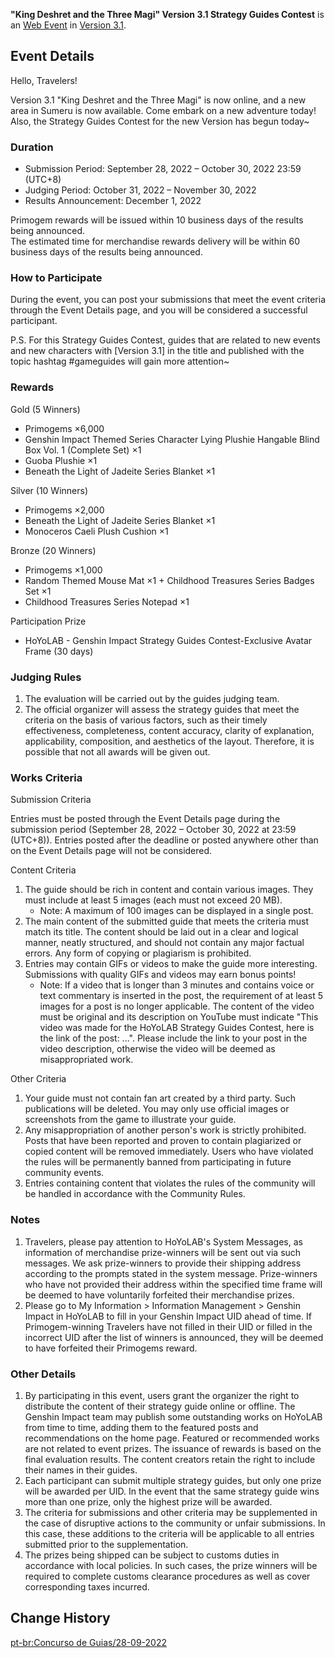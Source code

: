 {{Event
|name              = "King Deshret and the Three Magi" Version 3.1 Strategy Guides Contest
|image             = "King Deshret and the Three Magi" Version 3.1 Strategy Guides Contest.jpg
|type              = Web
|type2             = Submission
|time_known        = yes
|time_start        = 2022-09-28 06:00
|time_start_offset = GMT+8
|time_end          = 2022-10-30 16:59
|time_end_offset   = GMT+8
|link              = https://www.hoyolab.com/contribution/190
}}
'''"King Deshret and the Three Magi" Version 3.1 Strategy Guides Contest''' is an [[Web Event]] in [[Version 3.1]].

==Event Details==
Hello, Travelers!

Version 3.1 "King Deshret and the Three Magi" is now online, and a new area in Sumeru is now available. Come embark on a new adventure today! Also, the Strategy Guides Contest for the new Version has begun today~

===Duration===
* Submission Period: September 28, 2022 – October 30, 2022 23:59 (UTC+8)
* Judging Period: October 31, 2022 – November 30, 2022
* Results Announcement: December 1, 2022
Primogem rewards will be issued within 10 business days of the results being announced.<br />
The estimated time for merchandise rewards delivery will be within 60 business days of the results being announced.

===How to Participate===
During the event, you can post your submissions that meet the event criteria through the Event Details page, and you will be considered a successful participant.

P.S. For this Strategy Guides Contest, guides that are related to new events and new characters with [Version 3.1] in the title and published with the topic hashtag #gameguides will gain more attention~

===Rewards===
;Gold (5 Winners)
* Primogems ×6,000
* Genshin Impact Themed Series Character Lying Plushie Hangable Blind Box Vol. 1 (Complete Set) ×1
* Guoba Plushie ×1
* Beneath the Light of Jadeite Series Blanket ×1
;Silver (10 Winners)
* Primogems ×2,000
* Beneath the Light of Jadeite Series Blanket ×1
* Monoceros Caeli Plush Cushion ×1
;Bronze (20 Winners)
* Primogems ×1,000
* Random Themed Mouse Mat ×1 + Childhood Treasures Series Badges Set ×1
* Childhood Treasures Series Notepad ×1
;Participation Prize
* HoYoLAB - Genshin Impact Strategy Guides Contest-Exclusive Avatar Frame (30 days)

===Judging Rules===
# The evaluation will be carried out by the guides judging team.
# The official organizer will assess the strategy guides that meet the criteria on the basis of various factors, such as their timely effectiveness, completeness, content accuracy, clarity of explanation, applicability, composition, and aesthetics of the layout. Therefore, it is possible that not all awards will be given out.

===Works Criteria===
;Submission Criteria
Entries must be posted through the Event Details page during the submission period (September 28, 2022 – October 30, 2022 at 23:59 (UTC+8)). Entries posted after the deadline or posted anywhere other than on the Event Details page will not be considered.

;Content Criteria
# The guide should be rich in content and contain various images. They must include at least 5 images (each must not exceed 20 MB).
#* Note: A maximum of 100 images can be displayed in a single post.
# The main content of the submitted guide that meets the criteria must match its title. The content should be laid out in a clear and logical manner, neatly structured, and should not contain any major factual errors. Any form of copying or plagiarism is prohibited.
# Entries may contain GIFs or videos to make the guide more interesting. Submissions with quality GIFs and videos may earn bonus points!
#* Note: If a video that is longer than 3 minutes and contains voice or text commentary is inserted in the post, the requirement of at least 5 images for a post is no longer applicable. The content of the video must be original and its description on YouTube must indicate "This video was made for the HoYoLAB Strategy Guides Contest, here is the link of the post: ...". Please include the link to your post in the video description, otherwise the video will be deemed as misappropriated work.

;Other Criteria
# Your guide must not contain fan art created by a third party. Such publications will be deleted. You may only use official images or screenshots from the game to illustrate your guide.
# Any misappropriation of another person's work is strictly prohibited. Posts that have been reported and proven to contain plagiarized or copied content will be removed immediately. Users who have violated the rules will be permanently banned from participating in future community events.
# Entries containing content that violates the rules of the community will be handled in accordance with the Community Rules.

===Notes===
# Travelers, please pay attention to HoYoLAB's System Messages, as information of merchandise prize-winners will be sent out via such messages. We ask prize-winners to provide their shipping address according to the prompts stated in the system message. Prize-winners who have not provided their address within the specified time frame will be deemed to have voluntarily forfeited their merchandise prizes.
# Please go to My Information > Information Management > Genshin Impact in HoYoLAB to fill in your Genshin Impact UID ahead of time. If Primogem-winning Travelers have not filled in their UID or filled in the incorrect UID after the list of winners is announced, they will be deemed to have forfeited their Primogems reward.

===Other Details===
# By participating in this event, users grant the organizer the right to distribute the content of their strategy guide online or offline. The Genshin Impact team may publish some outstanding works on HoYoLAB from time to time, adding them to the featured posts and recommendations on the home page. Featured or recommended works are not related to event prizes. The issuance of rewards is based on the final evaluation results. The content creators retain the right to include their names in their guides.
# Each participant can submit multiple strategy guides, but only one prize will be awarded per UID. In the event that the same strategy guide wins more than one prize, only the highest prize will be awarded.
# The criteria for submissions and other criteria may be supplemented in the case of disruptive actions to the community or unfair submissions. In this case, these additions to the criteria will be applicable to all entries submitted prior to the supplementation.
# The prizes being shipped can be subject to customs duties in accordance with local policies. In such cases, the prize winners will be required to complete customs clearance procedures as well as cover corresponding taxes incurred.

==Change History==
{{Change History|3.1}}

[[pt-br:Concurso de Guias/28-09-2022]]